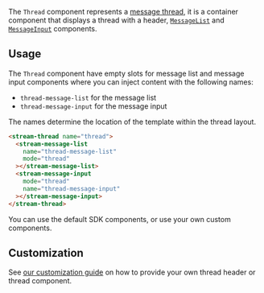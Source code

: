 The `Thread` component represents a [message thread](https://getstream.io/chat/docs/javascript/threads/?language=javascript), it is a container component that displays a thread with a header, [`MessageList`](./MessageListComponent.mdx) and [`MessageInput`](./MessageInputComponent.mdx) components.

## Usage

The `Thread` component have empty slots for message list and message input components where you can inject content with the following names:

- `thread-message-list` for the message list
- `thread-message-input` for the message input

The names determine the location of the template within the thread layout.

```html
<stream-thread name="thread">
  <stream-message-list
    name="thread-message-list"
    mode="thread"
  ></stream-message-list>
  <stream-message-input
    mode="thread"
    name="thread-message-input"
  ></stream-message-input>
</stream-thread>
```

You can use the default SDK components, or use your own custom components.

## Customization

See [our customization guide](../concepts/customization.mdx) on how to provide your own thread header or thread component.

[//]: # "Start of generated content"


[//]: # "End of generated content"
